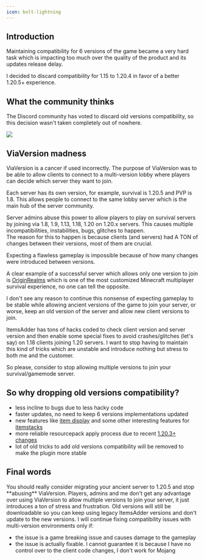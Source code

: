 ```yaml
---
icon: bolt-lightning
---
```


## Introduction

Maintaining compatibility for 6 versions of the game became a very hard task which is impacting too much over the quality of the product and its updates release delay.

I decided to discard compatibility for 1.15 to 1.20.4 in favor of a better 1.20.5+ experience.

## What the community thinks

The Discord community has voted to discard old versions compatibility, so this decision wasn't taken completely out of nowhere.

<img src="/assets/images/image (42).png" />



## ViaVersion madness

ViaVersion is a cancer if used incorrectly. The purpose of ViaVersion was to be able to allow clients to connect to a multi-version lobby where players can decide which server they want to join.

Each server has its own version, for example, survival is 1.20.5 and PVP is 1.8. This allows people to connect to the same lobby server which is the main hub of the server community.

Server admins abuse this power to allow players to play on survival servers by joining via 1.8, 1.9, 1.13, 1.18, 1.20 on 1.20.x servers. This causes multiple incompatibilities, instabilities, bugs, glitches to happen.\
The reason for this to happen is because clients (and servers) had A TON of changes between their versions, most of them are crucial.

Expecting a flawless gameplay is impossible because of how many changes were introduced between versions.

A clear example of a successful server which allows only one version to join is [OriginRealms](https://originrealms.com) which is one of the most customized Minecraft multiplayer survival experience, no one can tell the opposite.

I don't see any reason to continue this nonsense of expecting gameplay to be stable while allowing ancient versions of the game to join your server, or worse, keep an old version of the server and allow new client versions to join.

ItemsAdder has tons of hacks coded to check client version and server version and then enable some special fixes to avoid crashes/glitches (let's say) on 1.18 clients joining 1.20 servers. I want to stop having to maintain this kind of tricks which are unstable and introduce nothing but stress to both me and the customer.

So please, consider to stop allowing multiple versions to join your survival/gamemode server.

## So why dropping old versions compatibility?

* less incline to bugs due to less hacky code
* faster updates, no need to keep 6 versions implementations updated
* new features like [item display](https://github.com/PluginBugs/Issues-ItemsAdder/issues/2458) and some other interesting features for [itemstacks](https://github.com/PluginBugs/Issues-ItemsAdder/issues/3536)
* more reliable resourcepack apply process due to recent [1.20.3+ changes](https://github.com/PluginBugs/Issues-ItemsAdder/issues/3585)
* lot of old tricks to add old versions compatibility will be removed to make the plugin more stable

## Final words


<Note>
You should really consider migrating your ancient server to 1.20.5 and stop **abusing** ViaVersion. Players, admins and me don't get any advantage over using ViaVersion to allow multiple versions to join your server, it just introduces a ton of stress and frustration.
</Note>



<Note>
Old versions will still be downloadable so you can keep using legacy ItemsAdder versions and don't update to the new versions.
</Note>



<Note>
I will continue fixing compatibility issues with multi-version environments only if:

* the issue is a game breaking issue and causes damage to the gameplay
* the issue is actually fixable. I cannot guarantee it is because I have no control over to the client code changes, I don't work for Mojang
</Note>


